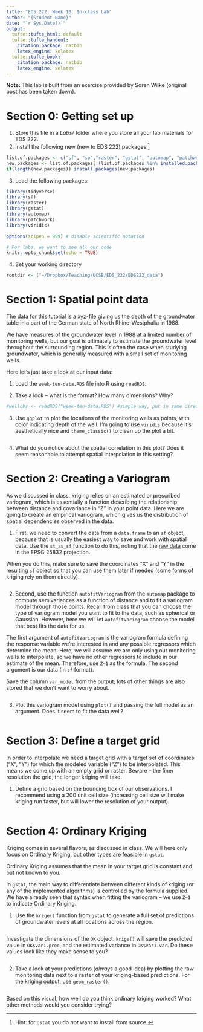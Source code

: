 ```yaml
---
title: "EDS 222: Week 10: In-class Lab"
author: "{Student Name}"
date: "`r Sys.Date()`"
output:
  tufte::tufte_html: default
  tufte::tufte_handout:
    citation_package: natbib
    latex_engine: xelatex
  tufte::tufte_book:
    citation_package: natbib
    latex_engine: xelatex
---
```


**Note:** This lab is built from an exercise provided by Soren Wilke (original post has been taken down). 

# Section 0: Getting set up

1. Store this file in a _Labs/_ folder where you store all your lab materials for EDS 222. 
2. Install the following new (new to EDS 222) packages:^[Hint: for `gstat` you do *not* want to install from source.]

```r
list.of.packages <- c("sf", "sp","raster", "gstat", "automap", "patchwork", "viridis")
new.packages <- list.of.packages[!(list.of.packages %in% installed.packages()[,"Package"])]
if(length(new.packages)) install.packages(new.packages)
```

3. Load the following packages:

```r
library(tidyverse)
library(sf)
library(raster)
library(gstat)
library(automap)
library(patchwork)
library(viridis)

options(scipen = 999) # disable scientific notation

# For labs, we want to see all our code
knitr::opts_chunk$set(echo = TRUE)
```
4. Set your working directory

```r
rootdir <- ("~/Dropbox/Teaching/UCSB/EDS_222/EDS222_data")
```

# Section 1: Spatial point data

The data for this tutorial is a xyz-file giving us the depth of the groundwater table in a part of the German state of North Rhine-Westphalia in 1988. 

We have measures of the groundwater level in 1988 at a limited number of monitoring wells, but our goal is ultimately to estimate the groundwater level throughout the surrounding region. This is often the case when studying groundwater, which is generally measured with a small set of monitoring wells.

Here let's just take a look at our input data:

1. Load the `week-ten-data.RDS` file into R using `readRDS`.

2. Take a look -- what is the format? How many dimensions? Why? 

```r
#wellobs <- readRDS("week-ten-data.RDS") #simple way, put in same directory

```

3. Use `ggplot` to plot the locations of the monitoring wells as points, with color indicating depth of the well. I'm going to use `viridis` because it's aesthetically nice and `theme_classic()` to clean up the plot a bit.

```r

```

4. What do you notice about the spatial correlation in this plot? Does it seem reasonable to attempt spatial interpolation in this setting?

# Section 2: Creating a Variogram

As we discussed in class, kriging relies on an estimated or prescribed variogram, which is essentially a function describing the relationship between distance and covariance in "Z" in your point data. Here we are going to create an empirical variogram, which gives us the distribution of spatial dependencies observed in the data.

1. First, we need to convert the data from a `data.frame` to an `sf` object, because that is usually the easiest way to save and work with spatial data. Use the `st_as_sf` function to do this, noting that the [raw data](http://www.govdata.de/dl-de/by-2-0) come in the EPSG 25832 projection.

When you do this, make sure to save the coordinates "X" and "Y" in the resulting `sf` object so that you can use them later if needed (some forms of kriging rely on them directly).

```r

```

2. Second, use the function `autofitVariogram` from the `automap` package to compute semivariances as a function of distance and to fit a variogram model through those points. Recall from class that you can choose the type of variogram model you want to fit to the data, such as spherical or Gaussian. However, here we will let `autofitVariogram` choose the model that best fits the data for us.

The first argument of `autofitVariogram` is the variogram formula defining the response variable we're interested in and any possible regressors which determine the mean. Here, we will assume we are only using our monitoring wells to interpolate, so we have no other regressors to include in our estimate of the mean. Therefore, use `Z~1` as the formula. The second argument is our data (in `sf` format).

Save the column `var_model` from the output; lots of other things are also stored that we don't want to worry about.

```r

```

3. Plot this variogram model using `plot()` and passing the full model as an argument. Does it seem to fit the data well? 

```r

```

# Section 3: Define a target grid

In order to interpolate we need a target grid with a target set of coordinates (“X”, “Y”) for which the modeled variable (“Z”) to be interpolated. This means we come up with an empty grid or raster. Beware -- the finer resolution the grid, the longer kriging will take.

1. Define a grid based on the bounding box of our observations. I recommend using a 200 unit cell size (increasing cell size will make kriging run faster, but will lower the resolution of your output).

```r

```

# Section 4: Ordinary Kriging

Kriging comes in several flavors, as discussed in class. We will here only focus on Ordinary Kriging, but other types are feasible in `gstat`. 

Ordinary Kriging assumes that the mean in your target grid is constant and but not known to you. 

In `gstat`, the main way to differentiate between different kinds of kriging (or any of the implemented algorithms) is controlled by the formula supplied. We have already seen that syntax when fitting the variogram -- we use `Z~1` to indicate Ordinary Kriging. 

1. Use the `krige()` function from `gstat` to generate a full set of predictions of groundwater levels at all locations across the region.

```r

```

Investigate the dimensions of the `OK` object. `krige()` will save the predicted value in `OK$var1.pred`, and the estimated variance in `OK$var1.var`. Do these values look like they make sense to you?

```r

```

2. Take a look at your predictions (_always_ a good idea) by plotting the raw monitoring data next to a raster of your kriging-based predictions. For the kriging output, use `geom_raster()`.

```r

```

Based on this visual, how well do you think ordinary kriging worked? What other methods would you consider trying?
